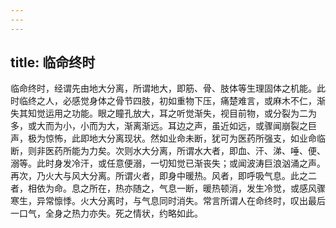 ```yaml
---
---
---
```

title: 临命终时
---




临命终时，经谓先由地大分离，所谓地大，即筋、骨、肢体等生理固体之机能。此时临终之人，必感觉身体之骨节四肢，初如重物下压，痛楚难言，或麻木不仁，渐失其知觉运用之功能。眼之瞳孔放大，耳之听觉渐失，视目前物，或分裂为二为多，或大而为小，小而为大，渐离渐远。耳边之声，虽近如远，或骤闻崩裂之巨声，极为惊怖，此即地大分离现状。然如业命未断，犹可为医药所强支，如业命临断，则非医药所能为力矣。次则水大分离，所谓水大者，即血、汗、涕、唾、便、溺等。此时身发冷汗，或任意便溺，一切知觉已渐丧失；或闻波涛巨浪汹涌之声。再次，乃火大与风大分离。所谓火者，即身中暖热。风者，即呼吸气息。此之二者，相依为命。息之所在，热亦随之，气息一断，暖热顿消，发生冷觉，或感风骤寒生，异常懔悸。火大分离时，与气息同时消失。常言所谓人在命终时，叹出最后一口气，全身之热力亦失。死之情状，约略如此。